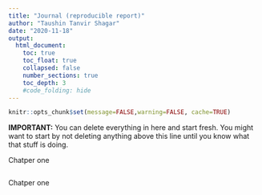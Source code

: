 ```yaml
---
title: "Journal (reproducible report)"
author: "Taushin Tanvir Shagar"
date: "2020-11-18"
output:
  html_document:
    toc: true
    toc_float: true
    collapsed: false
    number_sections: true
    toc_depth: 3
    #code_folding: hide
---
```


```r
knitr::opts_chunk$set(message=FALSE,warning=FALSE, cache=TRUE)
```

**IMPORTANT:** You can delete everything in here and start fresh. You might want to start by not deleting anything above this line until you know what that stuff is doing.

Chatper one
```r
```

Chatper one
```r
```